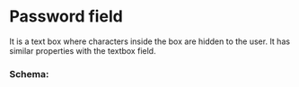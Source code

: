 # Password field

It is a text box where characters inside the box are hidden to the user.
It has similar properties with the textbox field.


<PasswordField />

### Schema:

<JsonViewer value={schema} />
